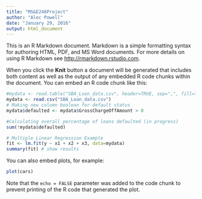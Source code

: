 ```yaml
---
title: "MS&E246Project"
author: "Alec Powell"
date: "January 29, 2016"
output: html_document
---
```


This is an R Markdown document. Markdown is a simple formatting syntax for authoring HTML, PDF, and MS Word documents. For more details on using R Markdown see <http://rmarkdown.rstudio.com>.

When you click the **Knit** button a document will be generated that includes both content as well as the output of any embedded R code chunks within the document. You can embed an R code chunk like this:

```r
#mydata <- read.table("SBA_Loan_data.csv", header=TRUE, sep=",", fill=TRUE)
mydata <- read.csv("SBA_Loan_data.csv")
# Making new column boolean for default status
mydata$defaulted <- mydata$GrossChargeOffAmount > 0

#Calculating overall percentage of loans defaulted (in progress)
sum(!mydata$defaulted)

# Multiple Linear Regression Example
fit <- lm.fit(y ~ x1 + x2 + x3, data=mydata)
summary(fit) # show results
```

You can also embed plots, for example:

```r
plot(cars)
```

Note that the `echo = FALSE` parameter was added to the code chunk to prevent printing of the R code that generated the plot.
